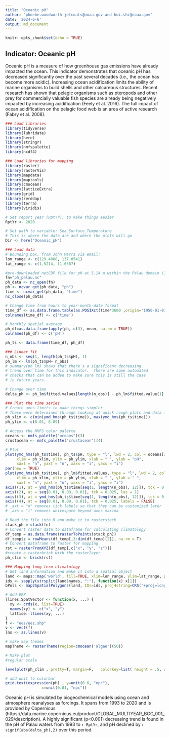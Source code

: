```yaml
---
title: "Oceanic pH"
author: "phoebe.woodworth-jefcoats@noaa.gov and hui.shi@noaa.gov"
date: '2024-6-6'
output: md_document
---
```



```r
knitr::opts_chunk$set(echo = TRUE)
```
## __Indicator: Oceanic pH__
Oceanic pH is a measure of how greenhouse gas emissions have already impacted the ocean. This indicator demonstrates that oceanic pH has decreased significantly over the past several decades (i.e., the ocean has become more acidic). Increasing ocean acidification limits the ability of marine organisms to build shells and other calcareous structures. Recent research has shown that pelagic organisms such as pteropods and other prey for commercially valuable fish species are already being negatively impacted by increasing acidification (Feely et al. 2016). The full impact of ocean acidification on the pelagic food web is an area of active research (Fabry et al. 2008).


```r
### Load libraries
library(tidyverse)
library(lubridate)
library(here)
library(stringr)
library(nmfspalette)
library(ncdf4) 
```

```r
### Load libraries for mapping
library(raster)
library(rasterVis)
library(mapdata)
library(maptools)
library(cmocean)
library(latticeExtra)
library(grid)
library(rerddap)
library(terra)
library(viridis)
```

```r
# Set report year (RptYr), to make things easier
RptYr <- 2020

# Set path to variable: Sea_Surface_Temperature
# This is where the data are and where the plots will go
Dir <- here("Oceanic_pH")
```

```r
### Load data
# Bounding box, from John Marra via email:
lon_range <- c(129.4088, 137.0541)
lat_range <- c(1.5214, 11.6587)

#pre-downloaded netCDF file for pH at 5.14 m within the Palau domain (1,5-11.75N,129.5-137W)
fn="ph_palau.nc"
ph_data <- nc_open(fn)
ph <- ncvar_get(ph_data, "ph")
time <- ncvar_get(ph_data, "time")
nc_close(ph_data) 
```


```r
# Change time from hours to year-month-date format
time_df <- as.data.frame.table(as.POSIXct(time*3600 ,origin='1950-01-01 00:00'))[2]#['Freq']
colnames(time_df) <- c('time')

# Monthly spatial average
ph_df=as.data.frame(apply(ph, c(3), mean, na.rm = TRUE))
colnames(ph_df) <- c('pH')

ph_ts <- data.frame(time_df, ph_df)
```

```r
### Linear fit
n_obs <- seq(1, length(ph_ts$pH), 1)
ph_lm <- lm(ph_ts$pH~ n_obs)
# summary(ph_lm) shows that there's a significant decreasing
# trend over time for this indicator.  There are some automated
# checks that can be added to make sure this is still the case
# in future years.

# Change over time
delta_ph <- ph_lm$fitted.values[length(n_obs)] - ph_lm$fitted.value[1]
```

```r
### Plot the time series
# Create axes limits to make things simpler
# These were determined through looking at quick rough plots and data limits
ph_xlim <- c(min(ymd_hms(ph_ts$time)), max(ymd_hms(ph_ts$time)))
ph_ylim <- c(8.01, 8.09)

# Access the NMFS color palette
oceans <- nmfs_palette("oceans")(3)
crustacean <- nmfs_palette("crustacean")(4)

# Plot
plot(ymd_hms(ph_ts$time), ph_ts$pH, type = "l", lwd = 2, col = oceans[2], 
     xlim = ph_xlim, ylim = ph_ylim, xlab = " ", ylab = "pH",
     xaxt = "n", yaxt = "n", xaxs = "i", yaxs = "i")
par(new = TRUE)
plot(ymd_hms(ph_ts$time), ph_lm$fitted.values, type = "l", lwd = 2, col = crustacean[1], 
     xlim = ph_xlim, ylim = ph_ylim, xlab = " ", ylab = " ",
     xaxt = "n", yaxt = "n", xaxs = "i", yaxs = "i")
axis((1), at = ymd_hms(ph_ts$time[seq(1, length(n_obs), 12)]), tck = 0.025, labels = year(make_date(seq(1993, RptYr, 1))))
axis((2), at = seq(8.01, 8.09, 0.01), tck = 0.025, las = 1)
axis((3), at = ymd_hms(ph_ts$time[seq(1, length(n_obs), 12)]), tck = 0.025, labels = FALSE)
axis((4), at = seq(8.01, 8.09, 0.01), tck = 0.025, labels = FALSE)
# _axt = "n" removes tick labels so that they can be customized later 
# _axs = "i" removes whitespace beyond axes maxima
```


```r
# Read the file into R and make it to rasterstack
stack_ph = stack(fn)
# Convert raster data to dataframe for calculating climatology
df_temp = as.data.frame(rasterToPoints(stack_ph))
df_temp$z = rowMeans(df_temp[,3:dim(df_temp)[2]], na.rm = T)
# Convert dataframe to raster for mapping
rst = rasterFromXYZ(df_temp[,c("x", "y", "z")])
#create a rasterbrick with the rasterlayer
ph_clim <- brick(rst)
```

```r
### Mapping long-term climatology
# Get land information and make it into a spatial object
land <- maps::map('world', fill=TRUE, xlim=lon_range, ylim=lat_range, plot=FALSE)
ids <- sapply(strsplit(land$names, ":"), function(x) x[1])
bPols <- map2SpatialPolygons(land, IDs=ids, proj4string=CRS('+proj=longlat +datum=WGS84 +no_defs'))

# Add EEZ
llines.SpatVector <- function(x, ...) {
  xy <- crds(x, list=TRUE)
  names(xy) <- c("x", "y")
  lattice::llines(xy, ...)
}
f <- "eez/eez.shp"
v <- vect(f)
lns <- as.lines(v)

# make map themes
mapTheme <- rasterTheme(region=cmocean('algae')(50))

# Make plot
#regular scale

levelplot(ph_clim , pretty=T, margin=F,   colorkey=list( height = .5, width = 1) ) + layer(sp.polygons(bPols)) + layer(llines(lns))

# add unit to colorbar
grid.text(expression(pH) , y=unit(0.6, "npc"), 
                x=unit(0.81, "npc"))    
```


Oceanic pH is simulated by biogeochemical models using ocean and atmosphere reanalyses as forcings. It spans from 1993 to 2020 and is provided by Copernicus (https://data.marine.copernicus.eu/product/GLOBAL_MULTIYEAR_BGC_001_029/description). A highly significant (p<0.001) decreasing trend is found in the pH of Palau waters from 1993 to  `r RptYr`, and pH declined by `r signif(abs(delta_ph),2)` over this period.

